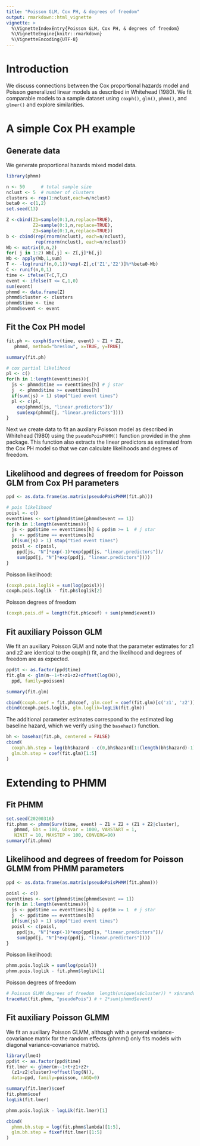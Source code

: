 ```yaml
---
title: "Poisson GLM, Cox PH, & degrees of freedom"
output: rmarkdown::html_vignette
vignette: >
  %\VignetteIndexEntry{Poisson GLM, Cox PH, & degrees of freedom}
  %\VignetteEngine{knitr::rmarkdown}
  %\VignetteEncoding{UTF-8}
---
```


# Introduction
We discuss connections between the Cox proportional hazards model and Poisson generalized linear models as described in Whitehead (1980). We fit comparable models to a sample dataset using `coxph()`, `glm()`, `phmm()`, and `glmer()` and explore similarities.

# A simple Cox PH example
## Generate data
We generate proportional hazards mixed model data.
```r
library(phmm)

n <- 50      # total sample size
nclust <- 5  # number of clusters
clusters <- rep(1:nclust,each=n/nclust)
beta0 <- c(1,2)
set.seed(13)

Z <-cbind(Z1=sample(0:1,n,replace=TRUE),
          Z2=sample(0:1,n,replace=TRUE),
          Z3=sample(0:1,n,replace=TRUE))
b <- cbind(rep(rnorm(nclust), each=n/nclust),
           rep(rnorm(nclust), each=n/nclust))
Wb <- matrix(0,n,2)
for( j in 1:2) Wb[,j] <- Z[,j]*b[,j]
Wb <- apply(Wb,1,sum)
T <- -log(runif(n,0,1))*exp(-Z[,c('Z1','Z2')]%*%beta0-Wb)
C <- runif(n,0,1)
time <- ifelse(T<C,T,C)
event <- ifelse(T <= C,1,0)
sum(event)
phmmd <- data.frame(Z)
phmmd$cluster <- clusters
phmmd$time <- time
phmmd$event <- event
```

## Fit the Cox PH model
```r
fit.ph <- coxph(Surv(time, event) ~ Z1 + Z2, 
   phmmd, method="breslow", x=TRUE, y=TRUE)

summary(fit.ph)
```

```r
# cox partial likelihood
pl <- c()
for(h in 1:length(eventtimes)){
  js <- phmmd$time == eventtimes[h] # j star
  j  <- phmmd$time >= eventtimes[h]
  if(sum(js) > 1) stop("tied event times")
  pl <- c(pl, 
    exp(phmmd[js, "linear.predictors"])/
    sum(exp(phmmd[j, "linear.predictors"])))
}
```

Next we create data to fit an auxilary Poisson model as described in Whitehead (1980) using the `pseudoPoisPHMM()` function provided in the `phmm` package. This function also extracts the linear predictors as estimated from the Cox PH model so that we can calculate likelihoods and degrees of freedom.

## Likelihood and degrees of freedom for Poisson GLM from Cox PH parameters
```r
ppd <- as.data.frame(as.matrix(pseudoPoisPHMM(fit.ph)))

# pois likelihood
poisl <- c()
eventtimes <- sort(phmmd$time[phmmd$event == 1])
for(h in 1:length(eventtimes)){
  js <- ppd$time == eventtimes[h] & ppd$m >= 1  # j star
  j  <- ppd$time == eventtimes[h]
  if(sum(js) > 1) stop("tied event times")
  poisl <- c(poisl, 
    ppd[js, "N"]*exp(-1)*exp(ppd[js, "linear.predictors"])/
    sum(ppd[j, "N"]*exp(ppd[j, "linear.predictors"])))
}
```
Poisson likelihood:
```r
(coxph.pois.loglik = sum(log(poisl)))
coxph.pois.loglik - fit.ph$loglik[2]
```
Poisson degrees of freedom
```r
(coxph.pois.df = length(fit.ph$coef) + sum(phmmd$event))
```

## Fit auxiliary Poisson GLM
We fit an auxiliary Poisson GLM and note that the parameter estimates for z1 and z2 are identical to the coxph() fit, and the likelihood and degrees of freedom are as expected.
```r
ppd$t <- as.factor(ppd$time)
fit.glm <- glm(m~-1+t+z1+z2+offset(log(N)), 
  ppd, family=poisson)

summary(fit.glm)

cbind(coxph.coef = fit.ph$coef, glm.coef = coef(fit.glm)[c('z1', 'z2')])
cbind(coxph.pois.loglik, glm.loglik=logLik(fit.glm))
```

The additional parameter estimates correspond to the estimated log baseline hazard, which we verify using the `basehaz()` function.
```r
bh <- basehaz(fit.ph, centered = FALSE)
cbind(
  coxph.bh.step = log(bh$hazard - c(0,bh$hazard[1:(length(bh$hazard)-1)]))[1:5],
  glm.bh.step = coef(fit.glm)[1:5]
)
```

# Extending to PHMM
## Fit PHMM
```r
set.seed(20200316)
fit.phmm <- phmm(Surv(time, event) ~ Z1 + Z2 + (Z1 + Z2|cluster), 
   phmmd, Gbs = 100, Gbsvar = 1000, VARSTART = 1,
   NINIT = 10, MAXSTEP = 100, CONVERG=90)
summary(fit.phmm)
```

## Likelihood and degrees of freedom for Poisson GLMM from PHMM parameters
```r
ppd <- as.data.frame(as.matrix(pseudoPoisPHMM(fit.phmm)))

poisl <- c()
eventtimes <- sort(phmmd$time[phmmd$event == 1])
for(h in 1:length(eventtimes)){
  js <- ppd$time == eventtimes[h] & ppd$m >= 1  # j star
  j  <- ppd$time == eventtimes[h]
  if(sum(js) > 1) stop("tied event times")
  poisl <- c(poisl, 
    ppd[js, "N"]*exp(-1)*exp(ppd[js, "linear.predictors"])/
    sum(ppd[j, "N"]*exp(ppd[j, "linear.predictors"])))
}
```
Poisson likelihood:
```r
phmm.pois.loglik = sum(log(poisl))
phmm.pois.loglik - fit.phmm$loglik[1]
```
Poisson degrees of freedom
```r
# Poisson GLMM degrees of freedom  length(unique(x$cluster)) * x$nrandom + x$nfixed
traceHat(fit.phmm, "pseudoPois") # + 2*sum(phmmd$event)
```

## Fit auxiliary Poisson GLMM
We fit an auxiliary Poisson GLMM, although with a general variance-covariance matrix for the random effects (phmm() only fits models with diagonal variance-covariance matrix).
```r
library(lme4)
ppd$t <- as.factor(ppd$time)
fit.lmer <- glmer(m~-1+t+z1+z2+
  (z1+z2|cluster)+offset(log(N)), 
  data=ppd, family=poisson, nAGQ=0)

summary(fit.lmer)$coef
fit.phmm$coef
logLik(fit.lmer)

phmm.pois.loglik - logLik(fit.lmer)[1]
```

```r
cbind(
  phmm.bh.step = log(fit.phmm$lambda)[1:5],
  glm.bh.step = fixef(fit.lmer)[1:5]
)
```
